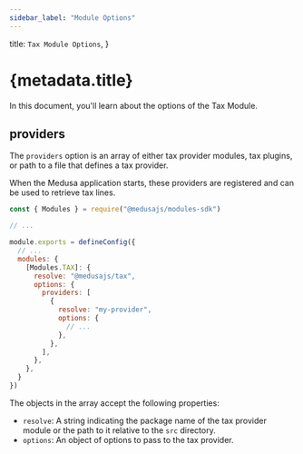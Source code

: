 ```yaml
---
sidebar_label: "Module Options"
---
```



  title: `Tax Module Options`,
}

# {metadata.title}

In this document, you'll learn about the options of the Tax Module.

## providers

The `providers` option is an array of either tax provider modules, tax plugins, or path to a file that defines a tax provider.

When the Medusa application starts, these providers are registered and can be used to retrieve tax lines.

```js title="medusa-config.js"
const { Modules } = require("@medusajs/modules-sdk")

// ...

module.exports = defineConfig({
  // ...
  modules: {
    [Modules.TAX]: {
      resolve: "@medusajs/tax",
      options: {
        providers: [
          {
            resolve: "my-provider",
            options: {
              // ...
            },
          },
        ],
      },
    },
  }
})
```

The objects in the array accept the following properties:

- `resolve`: A string indicating the package name of the tax provider module or the path to it relative to the `src` directory.
- `options`: An object of options to pass to the tax provider.
